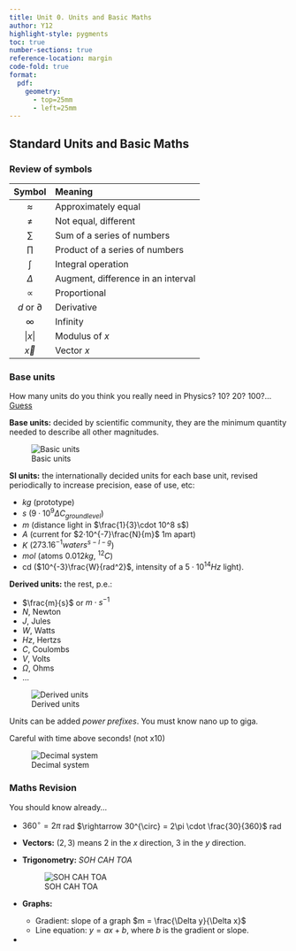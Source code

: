 ```yaml
---
title: Unit 0. Units and Basic Maths
author: Y12
highlight-style: pygments
toc: true
number-sections: true
reference-location: margin
code-fold: true
format: 
  pdf:
    geometry: 
      - top=25mm
      - left=25mm
---
```


## Standard Units and Basic Maths 

### Review of symbols

| Symbol | Meaning |
|:------:|:---------------------|
| $\approx$ | Approximately equal |
| $\neq$ | Not equal, different |
| $\sum$ | Sum of a series of numbers |
| $\prod$ | Product of a series of numbers |
| $\int$ | Integral operation |
| $\Delta$ | Augment, difference in an interval |
| $\propto$ | Proportional |
| $d$ or $\partial$ | Derivative |
| $\infty$ | Infinity |
| $|x|$ | Modulus of $x$ |
| $\overrightarrow x$ | Vector $x$ |


### Base units

How many units do you think you really need in Physics? 10? 20? 100?... [Guess](https://physics.nist.gov/cuu/Units/units.html)

**Base units:** decided by scientific community, they are the minimum quantity needed to describe all other magnitudes.

![Basic units](images/basicUnits.png){#fig-basicUnits}

**SI units:** the internationally decided units for each base unit, revised periodically to increase precision, ease of use, etc:

* $kg$ (prototype)
* $s$ ($9·10^9 \Delta C_{ground level}$)
* $m$ (distance light in $\frac{1}{3}\cdot 10^8 s$)
* $A$ (current for $2·10^{-7}\frac{N}{m}$ 1m apart)
* $K$ ($273.16^{-1} waters^{s-l-g}$)
* $mol$ (atoms $0.012kg$, ${}^{12}C$)
* cd ($10^{-3}\frac{W}{rad^2}$, intensity of a $5\cdot 10^{14}Hz$ light).

**Derived units:** the rest, p.e.:

* $\frac{m}{s}$ or $m\cdot s^{-1}$
* $N$, Newton
* $J$, Jules
* $W$, Watts
* $Hz$, Hertzs
* $C$, Coulombs
* $V$, Volts
* $\Omega$, Ohms
* ... 

![Derived units](images/derivedUnits.png){#fig-derivedUnits}

Units can be added _power prefixes_. You must know nano up to giga.

Careful with time above seconds! (not x10)

![Decimal system](images/decimalSystem.png){#fig-decimalSystem}

### Maths Revision

You should know already...

* $360^{\circ} = 2\pi$ rad $\rightarrow 30^{\circ} = 2\pi \cdot \frac{30}{360}$ rad 

* **Vectors:** $(2,3)$ means 2 in the $x$ direction, 3 in the $y$ direction.

* **Trigonometry:** _SOH CAH TOA_

    ![SOH CAH TOA](images/sohcahtoa.png){#fig-sohcahtoa}

* **Graphs:** 

    - Gradient: slope of a graph $m = \frac{\Delta y}{\Delta x}$
    - Line equation: $y = ax + b$, where $b$ is the gradient or slope.

* 